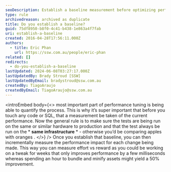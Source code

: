 ```yaml
---
seoDescription: Establish a baseline measurement before optimizing performance to quantify process improvements and ensure apples-to-apples comparisons.
type: rule
archivedreason: archived as duplicate
title: Do you establish a baseline?
guid: 75df8950-b8f0-4c41-b438-1e863a4f7fab
uri: establish-a-baseline
created: 2016-04-28T17:56:11.000Z
authors:
  - title: Eric Phan
    url: https://ssw.com.au/people/eric-phan
related: []
redirects:
  - do-you-establish-a-baseline
lastUpdated: 2024-06-08T03:27:17.000Z
lastUpdatedBy: Brady Stroud [SSW]
lastUpdatedByEmail: bradystroud@ssw.com.au
createdBy: TiagoAraujo
createdByEmail: TiagoAraujo@ssw.com.au
---
```


<introEmbed
  body={<>
most important part of performance tuning is being able to quantify the process. This is why it’s super important that before you touch any code or SQL, that a measurement be taken of the current performance. Now the general rule is to make sure the tests are being run on the same or similar hardware to production and that the test always be run on the \* **same infrastructure** \* - otherwise you’d be comparing apples with oranges .
  </>}
/>
Once you establish that baseline, you can then incrementally measure the performance impact for each change being made. This way you can measure effort vs reward as you could be working on a tweak for weeks that only improves performance by a few milliseconds whereas spending an hour to bundle and minify assets might yield a 50% improvement.
